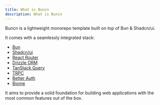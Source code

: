 ```yaml
---
title: What is Buncn
description: What is Buncn
---
```


Buncn is a lightweight monorepo template built on top of Bun & Shadcn/ui.

It comes with a seamlessly integrated stack:

- [Bun](https://bun.sh)
- [Shadcn/ui](https://ui.shadcn.com)
- [React Router](https://reactrouter.com)
- [Drizzle ORM](https://drizzleorm.com)
- [TanStack Query](https://tanstack.com/query/v5)
- [TRPC](https://trpc.io)
- [Better Auth](https://betterauth.dev)
- [Biome](https://biomejs.dev)

It aims to provide a solid foundation for building web applications with the most common features out of the box.

